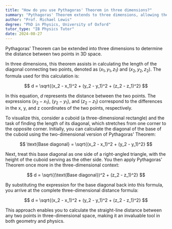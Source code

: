 ```yaml
---
title: "How do you use Pythagoras' Theorem in three dimensions?"
summary: "Pythagoras' Theorem extends to three dimensions, allowing the calculation of the distance between two points in 3D space."
author: "Prof. Michael Lewis"
degree: "PhD in Physics, University of Oxford"
tutor_type: "IB Physics Tutor"
date: 2024-08-27
---
```


Pythagoras' Theorem can be extended into three dimensions to determine the distance between two points in 3D space.

In three dimensions, this theorem assists in calculating the length of the diagonal connecting two points, denoted as $(x_1, y_1, z_1)$ and $(x_2, y_2, z_2)$. The formula used for this calculation is:

$$ d = \sqrt{(x_2 - x_1)^2 + (y_2 - y_1)^2 + (z_2 - z_1)^2} $$

In this equation, $d$ represents the distance between the two points. The expressions $(x_2 - x_1)$, $(y_2 - y_1)$, and $(z_2 - z_1)$ correspond to the differences in the x, y, and z coordinates of the two points, respectively.

To visualize this, consider a cuboid (a three-dimensional rectangle) and the task of finding the length of its diagonal, which stretches from one corner to the opposite corner. Initially, you can calculate the diagonal of the base of the cuboid using the two-dimensional version of Pythagoras' Theorem:

$$ \text{Base diagonal} = \sqrt{(x_2 - x_1)^2 + (y_2 - y_1)^2} $$

Next, treat this base diagonal as one side of a right-angled triangle, with the height of the cuboid serving as the other side. You then apply Pythagoras' Theorem once more in the three-dimensional context:

$$ d = \sqrt{(\text{Base diagonal})^2 + (z_2 - z_1)^2} $$

By substituting the expression for the base diagonal back into this formula, you arrive at the complete three-dimensional distance formula:

$$ d = \sqrt{(x_2 - x_1)^2 + (y_2 - y_1)^2 + (z_2 - z_1)^2} $$

This approach enables you to calculate the straight-line distance between any two points in three-dimensional space, making it an invaluable tool in both geometry and physics.
    